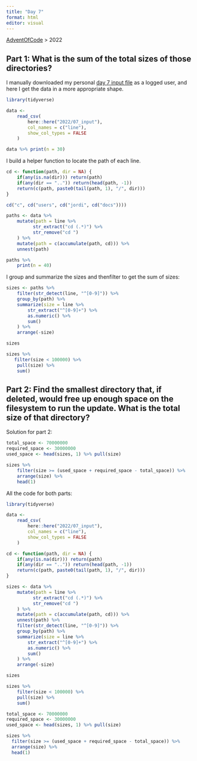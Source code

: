 ```yaml
---
title: "Day 7"
format: html
editor: visual
---
```


[AdventOfCode](https://jrosell.github.io/AdventOfCode/) \> 2022

## Part 1: What is the sum of the total sizes of those directories?

I manually downloaded my personal [day 7 input file](https://adventofcode.com/2022/day/7) as a logged user, and here I get the data in a more appropriate shape.

```r
library(tidyverse)

data <- 
    read_csv(
        here::here("2022/07_input"),
        col_names = c("line"),
        show_col_types = FALSE
    )

data %>% print(n = 30)
```

I build a helper function to locate the path of each line.

```r
cd <- function(path, dir = NA) {
    if(any(is.na(dir))) return(path)
    if(any(dir == "..")) return(head(path, -1))
    return(c(path, paste0(tail(path, 1), "/", dir)))
}

cd("c", cd("users", cd("jordi", cd("docs"))))

paths <- data %>% 
    mutate(path = line %>% 
          str_extract("cd (.*)") %>% 
          str_remove("cd ")
    ) %>% 
    mutate(path = c(accumulate(path, cd))) %>% 
    unnest(path)

paths %>% 
    print(n = 40)
```

I group and summarize the sizes and thenfilter to get the sum of sizes:

```r
sizes <- paths %>% 
    filter(str_detect(line, "^[0-9]")) %>% 
    group_by(path) %>% 
    summarize(size = line %>%
        str_extract("^[0-9]+") %>%
        as.numeric() %>%
        sum()
    ) %>% 
    arrange(-size)

sizes

sizes %>% 
   filter(size < 100000) %>% 
    pull(size) %>% 
    sum()

```

## Part 2: Find the smallest directory that, if deleted, would free up enough space on the filesystem to run the update. What is the total size of that directory?

Solution for part 2:

```r
total_space <- 70000000
required_space <- 30000000
used_space <- head(sizes, 1) %>% pull(size)

sizes %>% 
    filter(size >= (used_space + required_space - total_space)) %>% 
    arrange(size) %>% 
    head(1)
```

All the code for both parts:

```r
library(tidyverse)

data <- 
    read_csv(
        here::here("2022/07_input"),
        col_names = c("line"),
        show_col_types = FALSE
    )

cd <- function(path, dir = NA) {
    if(any(is.na(dir))) return(path)
    if(any(dir == "..")) return(head(path, -1))
    return(c(path, paste0(tail(path, 1), "/", dir)))
}

sizes <- data %>% 
    mutate(path = line %>% 
          str_extract("cd (.*)") %>% 
          str_remove("cd ")
    ) %>% 
    mutate(path = c(accumulate(path, cd))) %>% 
    unnest(path) %>% 
    filter(str_detect(line, "^[0-9]")) %>% 
    group_by(path) %>% 
    summarize(size = line %>%
        str_extract("^[0-9]+") %>%
        as.numeric() %>%
        sum()
    ) %>% 
    arrange(-size)

sizes

sizes %>% 
    filter(size < 100000) %>% 
    pull(size) %>% 
    sum()

total_space <- 70000000
required_space <- 30000000
used_space <- head(sizes, 1) %>% pull(size)

sizes %>% 
  filter(size >= (used_space + required_space - total_space)) %>% 
  arrange(size) %>% 
  head(1)
```

